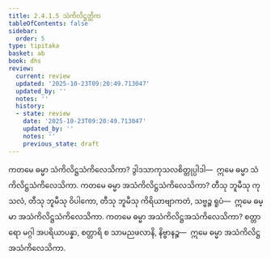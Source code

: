 ```yaml
---
title: 2.4.1.5 သံကိလိဋ္ဌတ္တိက
tableOfContents: false
sidebar:
  order: 5
type: tipitaka
basket: ab
book: dhs
review:
  current: review
  updated: '2025-10-23T09:20:49.713047'
  updated_by: ''
  notes: ''
  history:
  - state: review
    date: '2025-10-23T09:20:49.713047'
    updated_by: ''
    notes: ''
    previous_state: draft
---
```



<ReviewStatus review={frontmatter.review} showDetails={true} />

<HypothesisAnnotation frontmatter={frontmatter} />

<DynamicBreadcrumb />

<Division number="1396" book="dhs" e="ch" v="29" p="267">

<Paragraph number="2102" book="dhs">
ကတမေ ဓမ္မာ သံကိလိဋ္ဌသံကိလေသိကာ? ဒွါဒသာကုသလစိတ္တုပ္ပါဒါ—  ဣမေ ဓမ္မာ သံကိလိဋ္ဌသံကိလေသိကာ.
</Paragraph>

</Division>
<Division number="1397" book="dhs" e="ch" v="29" p="267">

<Paragraph number="2103" book="dhs">
ကတမေ ဓမ္မာ အသံကိလိဋ္ဌသံကိလေသိကာ? တီသု ဘူမီသု ကုသလံ, တီသု ဘူမီသု ဝိပါကော, တီသု ဘူမီသု ကိရိယာဗျာကတံ, သဗ္ဗဉ္စ ရူပံ—  ဣမေ ဓမ္မာ အသံကိလိဋ္ဌသံကိလေသိကာ.
</Paragraph>

</Division>
<Division number="1398" book="dhs" e="ch" v="29" p="267">

<Paragraph number="2104" book="dhs">
ကတမေ ဓမ္မာ အသံကိလိဋ္ဌအသံကိလေသိကာ? စတ္တာရော မဂ္ဂါ အပရိယာပန္နာ, စတ္တာရိ စ သာမညဖလာနိ, နိဗ္ဗာနဉ္စ—  ဣမေ ဓမ္မာ အသံကိလိဋ္ဌအသံကိလေသိကာ.
</Paragraph>
</Division>